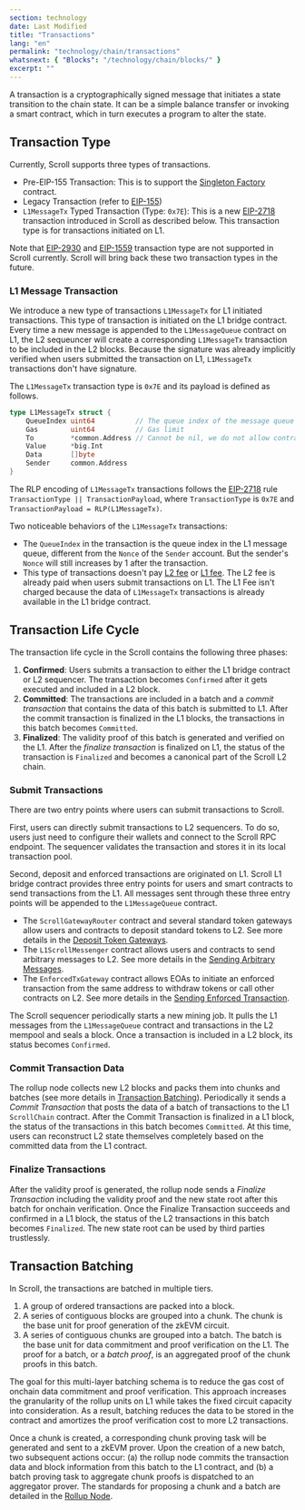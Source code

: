 ```yaml
---
section: technology
date: Last Modified
title: "Transactions"
lang: "en"
permalink: "technology/chain/transactions"
whatsnext: { "Blocks": "/technology/chain/blocks/" }
excerpt: ""
---
```



A transaction is a cryptographically signed message that initiates a state transition to the chain state. It can be a simple balance transfer or invoking a smart contract, which in turn executes a program to alter the state.

## Transaction Type

Currently, Scroll supports three types of transactions.

- Pre-EIP-155 Transaction: This is to support the [Singleton Factory](https://eips.ethereum.org/EIPS/eip-2470) contract.
- Legacy Transaction (refer to [EIP-155](https://eips.ethereum.org/EIPS/eip-155))
- `L1MessageTx` Typed Transaction (Type: `0x7E`): This is a new [EIP-2718](https://eips.ethereum.org/EIPS/eip-2718) transaction introduced in Scroll as described below. This transaction type is for transactions initiated on L1.

Note that [EIP-2930](https://eips.ethereum.org/EIPS/eip-2930) and [EIP-1559](https://eips.ethereum.org/EIPS/eip-1559) transaction type are not supported in Scroll currently. Scroll will bring back these two transaction types in the future.

### L1 Message Transaction

We introduce a new type of transactions `L1MessageTx` for L1 initiated transactions. This type of transaction is initiated on the L1 bridge contract. Every time a new message is appended to the `L1MessageQueue` contract on L1, the L2 sequeuncer will create a corresponding `L1MessageTx` transaction to be included in the L2 blocks. Because the signature was already implicitly verified when users submitted the transaction on L1, `L1MessageTx` transactions don't have signature.

The `L1MessageTx` transaction type is `0x7E` and its payload is defined as follows.

```go
type L1MessageTx struct {
	QueueIndex uint64          // The queue index of the message queue in L1 contract
	Gas        uint64          // Gas limit
	To         *common.Address // Cannot be nil, we do not allow contract creation from L1
	Value      *big.Int
	Data       []byte
	Sender     common.Address
}
```

The RLP encoding of `L1MessageTx` transactions follows the [EIP-2718](https://eips.ethereum.org/EIPS/eip-2718) rule `TransactionType || TransactionPayload`, where `TransactionType` is `0x7E` and `TransactionPayload = RLP(L1MessageTx)`.

Two noticeable behaviors of the `L1MessageTx` transactions:

- The `QueueIndex` in the transaction is the queue index in the L1 message queue, different from the `Nonce` of the `Sender` account. But the sender's `Nonce` will still increases by 1 after the transaction.
- This type of transactions doesn't pay [L2 fee](/developers/transaction-fees-on-scroll#l2-fee) or [L1 fee](/developers/transaction-fees-on-scroll#l1-fee). The L2 fee is already paid when users submit transactions on L1. The L1 Fee isn't charged because the data of `L1MessageTx` transactions is already available in the L1 bridge contract.

## Transaction Life Cycle

The transaction life cycle in the Scroll contains the following three phases:

1. **Confirmed**: Users submits a transaction to either the L1 bridge contract or L2 sequencer. The transaction becomes `Confirmed` after it gets executed and included in a L2 block.
2. **Committed**: The transactions are included in a batch and a _commit transaction_ that contains the data of this batch is submitted to L1. After the commit transaction is finalized in the L1 blocks, the transactions in this batch becomes `Committed`.
3. **Finalized**: The validity proof of this batch is generated and verified on the L1. After the _finalize transaction_ is finalized on L1, the status of the transaction is `Finalized` and becomes a canonical part of the Scroll L2 chain.

### Submit Transactions

There are two entry points where users can submit transactions to Scroll.

First, users can directly submit transactions to L2 sequencers. To do so, users just need to configure their wallets and connect to the Scroll RPC endpoint. The sequencer validates the transaction and stores it in its local transaction pool.

Second, deposit and enforced transactions are originated on L1. Scroll L1 bridge contract provides three entry points for users and smart contracts to send transactions from the L1. All messages sent through these three entry points will be appended to the `L1MessageQueue` contract.

- The `ScrollGatewayRouter` contract and several standard token gateways allow users and contracts to deposit standard tokens to L2. See more details in the [Deposit Token Gateways](/-oscADc8SoKAOxjtpcEqKg).
- The `L1ScrollMessenger` contract allows users and contracts to send arbitrary messages to L2. See more details in the [Sending Arbitrary Messages](/UPyw7afFQE6q-9CIdIRBag#Sending-Arbitrary-Messages).
- The `EnforcedTxGateway` contract allows EOAs to initiate an enforced transaction from the same address to withdraw tokens or call other contracts on L2. See more details in the [Sending Enforced Transaction](/UPyw7afFQE6q-9CIdIRBag#Sending-Enforced-Transactions).

The Scroll sequencer periodically starts a new mining job. It pulls the L1 messages from the `L1MessageQueue` contract and transactions in the L2 mempool and seals a block. Once a transaction is included in a L2 block, its status becomes `Confirmed`.

### Commit Transaction Data

The rollup node collects new L2 blocks and packs them into chunks and batches (see more details in [Transaction Batching](/RxRWLFtiQ7W_wbc0jMnQNA)). Periodically it sends a _Commit Transaction_ that posts the data of a batch of transactions to the L1 `ScrollChain` contract. After the Commit Transaction is finalized in a L1 block, the status of the transactions in this batch becomes `Committed`. At this time, users can reconstruct L2 state themselves completely based on the committed data from the L1 contract.

### Finalize Transactions

After the validity proof is generated, the rollup node sends a _Finalize Transaction_ including the validity proof and the new state root after this batch for onchain verification. Once the Finalize Transaction succeeds and confirmed in a L1 block, the status of the L2 transactions in this batch becomes `Finalized`. The new state root can be used by third parties trustlessly.

## Transaction Batching

<ClickToZoom src={TransactionBatching} alt="Transaction Batching" />

In Scroll, the transactions are batched in multiple tiers.

1. A group of ordered transactions are packed into a block.
2. A series of contiguous blocks are grouped into a chunk. The chunk is the base unit for proof generation of the zkEVM circuit.
3. A series of contiguous chunks are grouped into a batch. The batch is the base unit for data commitment and proof verification on the L1. The proof for a batch, or a _batch proof_, is an aggregated proof of the chunk proofs in this batch.

The goal for this multi-layer batching schema is to reduce the gas cost of onchain data commitment and proof verification. This approach increases the granularity of the rollup units on L1 while takes the fixed circuit capacity into consideration. As a result, batching reduces the data to be stored in the contract and amortizes the proof verification cost to more L2 transactions.

Once a chunk is created, a corresponding chunk proving task will be generated and sent to a zkEVM prover. Upon the creation of a new batch, two subsequent actions occur: (a) the rollup node commits the transaction data and block information from this batch to the L1 contract, and (b) a batch proving task to aggregate chunk proofs is dispatched to an aggregator prover. The standards for proposing a chunk and a batch are detailed in the [Rollup Node](/technology/sequencer/rollup-node).
